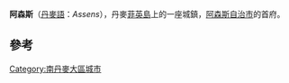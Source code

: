 {{Infobox settlement
| official_name   = 阿森斯
| native_name     = Assens
| settlement_type = 首府
| image_skyline   = AssensBybillede.JPG
| pushpin_map     = Denmark
| coordinates     = {{coord|55|16|N|9|54|E|region:DK_source:dewiki_type:city(6060)|display=inline,title}}
| subdivision_type  = 國家
| subdivision_name  = {{flag|Denmark}}
| subdivision_type1 = 大區
| subdivision_name1 = [[南丹麥大區|南丹麥大區]]
| subdivision_type2 = 自治市
| subdivision_name2 = [[阿森斯自治市|阿森斯自治市]]
| population      = 6,016人<ref>[https://m.statbank.dk/TableInfo/BY3?lang=en BY3: Population 1st January, by urban areas] The Mobile Statbank from [[Statistics_Denmark|Statistics Denmark]]</ref>
| timezone        = [[UTC+01:00|UTC+01:00]]
}}

'''阿森斯'''（[[丹麥語|丹麥語]]：''Assens''），丹麥[[菲英島|菲英島]]上的一座城鎮，[[阿森斯自治市|阿森斯自治市]]的首府。

== 參考 ==
{{reflist}}

[[Category:南丹麥大區城市|Category:南丹麥大區城市]]